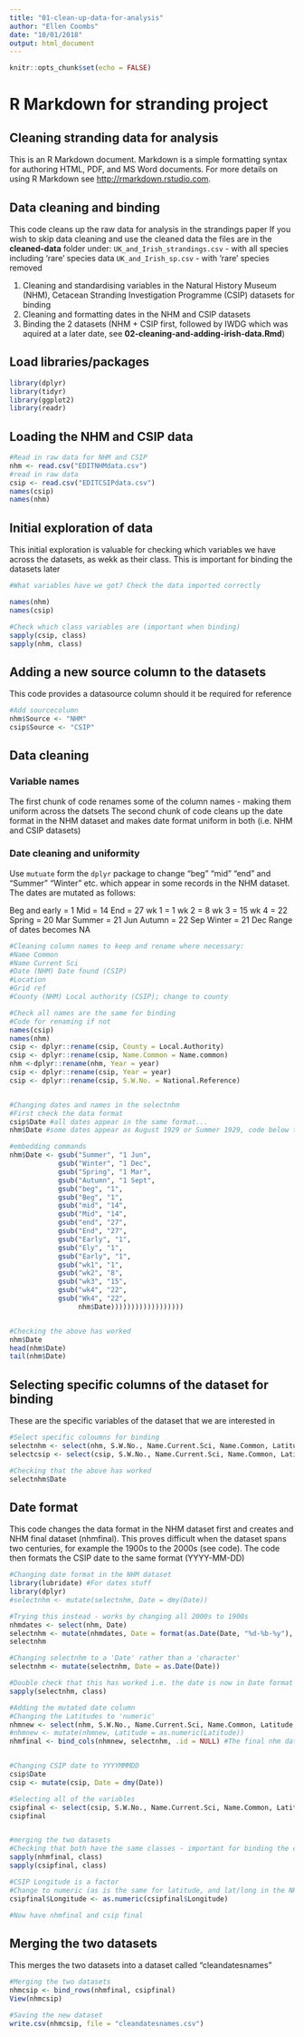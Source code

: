 ```yaml
---
title: "01-clean-up-data-for-analysis"
author: "Ellen Coombs"
date: "10/01/2018"
output: html_document
---
```


```r
knitr::opts_chunk$set(echo = FALSE)
```


# R Markdown for stranding project 
## Cleaning stranding data for analysis 

This is an R Markdown document. Markdown is a simple formatting syntax for authoring HTML, PDF, and MS Word documents. For more details on using R Markdown see <http://rmarkdown.rstudio.com>.

## Data cleaning and binding 
This code cleans up the raw data for analysis in the strandings paper 
If you wish to skip data cleaning and use the cleaned data the files are in the **cleaned-data** folder under: 
`UK_and_Irish_strandings.csv` - with all species including 'rare' species data 
`UK_and_Irish_sp.csv` - with 'rare' species removed


1. Cleaning and standardising variables in the Natural History Museum (NHM), Cetacean Stranding Investigation Programme (CSIP) datasets for binding 
2. Cleaning and formatting dates in the NHM and CSIP datasets
3. Binding the 2 datasets (NHM + CSIP first, followed by IWDG which was aquired at a later date, see **02-cleaning-and-adding-irish-data.Rmd**)


## Load libraries/packages
```r

library(dplyr)
library(tidyr)
library(ggplot2)
library(readr)

```


## Loading the NHM and CSIP data 
```r
#Read in raw data for NHM and CSIP
nhm <- read.csv("EDITNHMdata.csv")
#read in raw data 
csip <- read.csv("EDITCSIPdata.csv")
names(csip)
names(nhm)
```

## Initial exploration of data
This initial exploration is valuable for checking which variables we have across the datasets, as wekk as their class. This is important for binding the datasets later 
```r

#What variables have we got? Check the data imported correctly 

names(nhm)
names(csip)

#Check which class variables are (important when binding)
sapply(csip, class)
sapply(nhm, class)

```

## Adding a new source column to the datasets
This code provides a datasource column should it be required for reference
```r
#Add sourcecolumn
nhm$Source <- "NHM"
csip$Source <- "CSIP"

```


## Data cleaning 
### Variable names 
The first chunk of code renames some of the column names - making them uniform across the datsets
The second chunk of code cleans up the date format in the NHM dataset and makes date format uniform in both (i.e. NHM and CSIP datasets)

### Date cleaning and uniformity 
Use `mutuate` form the `dplyr` package to change "beg" "mid" "end" and "Summer" "Winter" etc. which appear in some records in the NHM dataset. The dates are mutated as follows: 

Beg and early = 1
Mid = 14
End = 27
wk 1 = 1
wk 2 = 8
wk 3 = 15
wk 4 = 22
Spring = 20 Mar
Summer = 21 Jun
Autumn = 22 Sep
Winter = 21 Dec
Range of dates becomes NA


```r
#Cleaning column names to keep and rename where necessary:
#Name Common
#Name Current Sci
#Date (NHM) Date found (CSIP)
#Location
#Grid ref
#County (NHM) Local authority (CSIP); change to county

#Check all names are the same for binding
#Code for renaming if not 
names(csip)
names(nhm)
csip <- dplyr::rename(csip, County = Local.Authority)
csip <- dplyr::rename(csip, Name.Common = Name.common) 
nhm <-dplyr::rename(nhm, Year = year)
csip <- dplyr::rename(csip, Year = year)
csip <- dplyr::rename(csip, S.W.No. = National.Reference)


#Changing dates and names in the selectnhm
#First check the data format 
csip$Date #all dates appear in the same format...
nhm$Date #some dates appear as August 1929 or Summer 1929, code below to clean

#embedding commands
nhm$Date <- gsub("Summer", "1 Jun",
            gsub("Winter", "1 Dec",
            gsub("Spring", "1 Mar",
            gsub("Autumn", "1 Sept",
            gsub("beg", "1",
            gsub("Beg", "1",
            gsub("mid", "14",
            gsub("Mid", "14",
            gsub("end", "27",
            gsub("End", "27",
            gsub("Early", "1",
            gsub("Ely", "1",
            gsub("Early", "1",
            gsub("wk1", "1",
            gsub("wk2", "8",
            gsub("wk3", "15",
            gsub("wk4", "22",
            gsub("Wk4", "22",
                 nhm$Date))))))))))))))))))


#Checking the above has worked
nhm$Date
head(nhm$Date)
tail(nhm$Date)
```


## Selecting specific columns of the dataset for binding 
These are the specific variables of the dataset that we are interested in 

```r
#Select specific coloumns for binding 
selectnhm <- select(nhm, S.W.No., Name.Current.Sci, Name.Common, Latitude, Longitude, County, Date, Year)
selectcsip <- select(csip, S.W.No., Name.Current.Sci, Name.Common, Latitude, Longitude, County, Date, Year)

#Checking that the above has worked 
selectnhm$Date
```

## Date format
This code changes the data format in the NHM dataset first and creates and NHM final dataset (nhmfinal). This proves difficult when the dataset spans two centuries, for example the 1900s to the 2000s (see code). The code then formats the CSIP date to the same format (YYYY-MM-DD)
```r

#Changing date format in the NHM dataset
library(lubridate) #For dates stuff 
library(dplyr)
#selectnhm <- mutate(selectnhm, Date = dmy(Date))

#Trying this instead - works by changing all 2000s to 1900s
nhmdates <- select(nhm, Date)
selectnhm <- mutate(nhmdates, Date = format(as.Date(Date, "%d-%b-%y"), "19%y-%m-%d"))
selectnhm

#Changing selectnhm to a 'Date' rather than a 'character'
selectnhm <- mutate(selectnhm, Date = as.Date(Date)) 

#Double check that this has worked i.e. the date is now in Date format rather than a chracter 
sapply(selectnhm, class)

#Adding the mutated date column 
#Changing the Latitudes to 'numeric' 
nhmnew <- select(nhm, S.W.No., Name.Current.Sci, Name.Common, Latitude, Longitude, County, Year)
#nhmnew <- mutate(nhmnew, Latitude = as.numeric(Latitude))
nhmfinal <- bind_cols(nhmnew, selectnhm, .id = NULL) #The final nhm dataset 


#Changing CSIP date to YYYYMMMDD
csip$Date
csip <- mutate(csip, Date = dmy(Date))

#Selecting all of the variables 
csipfinal <- select(csip, S.W.No., Name.Current.Sci, Name.Common, Latitude, Longitude, County, Date, Year)
csipfinal


#merging the two datasets
#Checking that both have the same classes - important for binding the columns 
sapply(nhmfinal, class)
sapply(csipfinal, class)

#CSIP Longitude is a factor 
#Change to numeric (as is the same for latitude, and lat/long in the NHM data)
csipfinal$Longitude <- as.numeric(csipfinal$Longitude)

#Now have nhmfinal and csip final 
```

## Merging the two datasets 
This merges the two datasets into a dataset called "cleandatesnames"
```r
#Merging the two datasets 
nhmcsip <- bind_rows(nhmfinal, csipfinal)
View(nhmcsip)

#Saving the new dataset 
write.csv(nhmcsip, file = "cleandatesnames.csv") 

```


